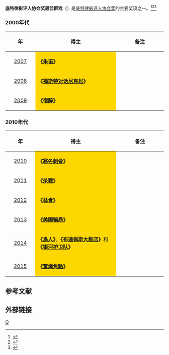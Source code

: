 '''底特律影评人协会奖最佳群戏'''（{{lang-en|'''Detroit Film Critics Society Award for Best Best Cast'''}}）是[[底特律影评人协会|底特律影评人协会奖]]的主要奖项之一。<ref>{{cite web |url=http://yule.sohu.com/20131216/n391843569.shtml |title=底特律影评人协会力捧《她》 斯嘉丽夺女配 |accessdate=2013 |publisher=搜狐网 |work= |language=zh-hans |archive-date=2014-03-23 |archive-url=https://web.archive.org/web/20140323091801/http://yule.sohu.com/20131216/n391843569.shtml |dead-url=no }}</ref><ref>{{cite web |url=http://ent.sina.com.cn/m/f/2012-12-24/22403819545.shtml |title=底特律影评人协会奖揭晓 “幸福线”获五奖 |accessdate=2012 |publisher=新浪网 |work= |language=zh-hans |archive-date=2014-03-24 |archive-url=https://web.archive.org/web/20140324153845/http://ent.sina.com.cn/m/f/2012-12-24/22403819545.shtml |dead-url=no }}</ref><ref>{{cite web |url=http://ent.sina.com.cn/m/f/2011-12-20/18253512972.shtml |title=底特律影评协会奖：《艺术家》封禅茉莉甘初胜 |accessdate=2011 |publisher=新浪网 |work= |language=zh-hans |archive-date=2014-03-24 |archive-url=https://web.archive.org/web/20140324153757/http://ent.sina.com.cn/m/f/2011-12-20/18253512972.shtml |dead-url=no }}</ref>

=== 2000年代 ===
{| class="wikitable" width="95%" cellpadding="5"
|-
!width="100"|年
!width="350"|得主
!width="200"|备注
|-
|style="text-align:center;"| [[2007年底特律影评人协会奖|2007]] || style="background:#FFD700;" | '''《[[Juno少女孕記|朱诺]]》''' || 
|-
|style="text-align:center;"| [[2008年底特律影评人协会奖|2008]] ||  style="background:#FFD700;" | '''《[[福斯特对话尼克松|福斯特对话尼克松]]》''' || 
|-
|style="text-align:center;"| [[2009年底特律影评人协会奖|2009]] ||  style="background:#FFD700;" |'''《[[醉後大丈夫|宿醉]]》''' || 
|}

=== 2010年代 ===
{| class="wikitable" width="95%" cellpadding="5"
|-
!width="100"|年
!width="350"|得主
!width="200"|备注
|-
|style="text-align:center;"| [[2010年底特律影评人协会奖|2010]] ||  style="background:#FFD700;" | '''《[[寒冬刺骨|寒冬刺骨]]》''' || 
|-
|style="text-align:center;"| [[2011年底特律影评人协会奖|2011]] ||  style="background:#FFD700;" | '''《[[杀戮_(电影)|杀戮]]》''' || 
|-
|style="text-align:center;"| [[2012年底特律影评人协会奖|2012]] ||  style="background:#FFD700;" | '''《[[林肯_(2012年电影)|林肯]]》''' ||
|-
|style="text-align:center;"| [[2013年底特律影评人协会奖|2013]] || style="background:#FFD700;" | '''《[[美国骗局|美国骗局]]》''' ||  
|-
|style="text-align:center;"| [[2014年底特律影评人协会奖|2014]] || style="background:#FFD700;" | '''《[[鳥人_(2014年電影)|鳥人]]》'''、'''《[[布達佩斯大飯店|布達佩斯大飯店]]》'''和'''《[[银河护卫队_(电影)|银河护卫队]]》''' ||  
|-
|style="text-align:center;"| [[2015年底特律影评人协会奖|2015]] || style="background:#FFD700;" | '''《[[驚爆焦點|驚爆焦點]]》''' || 
|}

==参考文献==
{{reflist}}

== 外部链接 ==
{{底特律影评人协会奖}}

[[Category:底特律影评人协会奖|Q]]